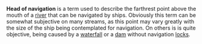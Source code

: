 '''Head of navigation''' is a term used to describe the farthrest point above the mouth of a [[river]] that can be navigated by ships.  Obviously this term can be somewhat subjective on many streams, as this point may vary greatly with the size of the ship being contemplated for navigation.  On others is is quite objective, being caused by a [[waterfall]] or a [[dam]] without navigation [[locks]].